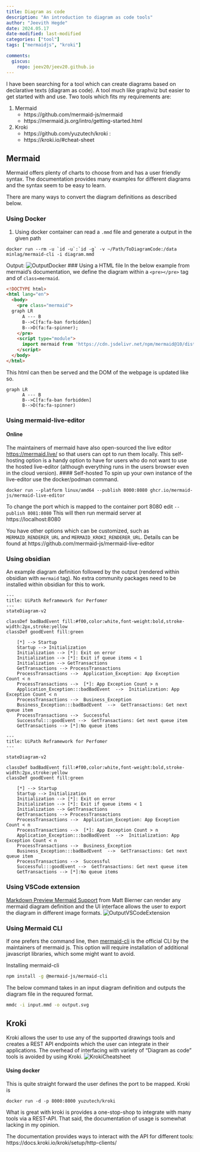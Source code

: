 ```yaml
---
title: Diagram as code
description: "An introduction to diagram as code tools"
author: "Jeevith Hegde"
date: 2024.05.17
date-modified: last-modified
categories: ["tool"]
tags: ["mermaidjs", "kroki"]

comments:
  giscus:
    repo: jeev20/jeev20.github.io
---
```


I have been searching for a tool which can create diagrams based on declarative texts (diagram as code). A tool much like graphviz but easier to get started with and use. Two tools which fits my requirements are:

1. Mermaid
	* https://github.com/mermaid-js/mermaid 
	* https://mermaid.js.org/intro/getting-started.html
2. Kroki
	*  https://github.com/yuzutech/kroki : 
	*  https://kroki.io/#cheat-sheet

## Mermaid 

Mermaid offers plenty of charts to choose from and has a user friendly syntax. The documentation provides many examples for different diagrams and the syntax seem to be easy to learn.

There are many ways to convert the diagram definitions as described below.


### Using Docker 

1. Using docker container can read a `.mmd` file and generate a output in the given path

```docker
docker run --rm -u `id -u`:`id -g` -v ~/Path/ToDiagramCode:/data minlag/mermaid-cli -i diagram.mmd
```

Output:
![OutputDocker](images/dockeroutput.png)
### Using a HTML file 
In the below example from mermaid's documentation, we define the diagram within a `<pre></pre>` tag and of `class=mermaid`. 
```html
<!DOCTYPE html>
<html lang="en">
  <body>
    <pre class="mermaid">
  graph LR
      A --- B
      B-->C[fa:fa-ban forbidden]
      B-->D(fa:fa-spinner);
    </pre>
    <script type="module">
      import mermaid from 'https://cdn.jsdelivr.net/npm/mermaid@10/dist/mermaid.esm.min.mjs';
    </script>
  </body>
</html>
```

This html can then be served and the DOM of the webpage is updated like so. 
```mermaid
graph LR
      A --- B
      B-->C[fa:fa-ban forbidden]
      B-->D(fa:fa-spinner)
```

### Using mermaid-live-editor
#### Online 
The maintainers of mermaid have also open-sourced the live editor [https://mermaid.live/](https://mermaid.live/) so that users can opt to run them locally. This self-hosting option is a handy option to have for users who do not want to use the hosted live-editor (although everything runs in the users browser even in the cloud version). 
#### Self-hosted
To spin up your own instance of the live-editor use the docker/podman command. 
```.docker
docker run --platform linux/amd64 --publish 8000:8080 ghcr.io/mermaid-js/mermaid-live-editor
```
To change the port which is mapped to the container port 8080 edit  `--publish 8081:8080`
This will then run mermaid server at https://localhost:8080

You have other options which can be customized, such as `MERMAID_RENDERER_URL` and  `MERMAID_KROKI_RENDERER_URL`. Details can be found at https://github.com/mermaid-js/mermaid-live-editor


### Using obsidian

An example diagram definition followed by the output (rendered within obsidian with `mermaid` tag). No extra community packages need to be installed within obsidian for this to work. 
```mermaid
---
title: UiPath Reframework for Perfomer
---
stateDiagram-v2

classDef badBadEvent fill:#f00,color:white,font-weight:bold,stroke-width:2px,stroke:yellow
classDef goodEvent fill:green

    [*] --> Startup
    Startup --> Initialization
    Initialization --> [*]: Exit on error
    Initialization --> [*]: Exit if queue items < 1
    Initialization --> GetTransactions
    GetTransactions --> ProcessTransactions
    ProcessTransactions -->  Application_Exception: App Exception Count < n
    ProcessTransactions -->  [*]: App Exception Count > n
    Application_Exception:::badBadEvent  -->  Initialization: App Exception Count < n
    ProcessTransactions -->  Business_Exception
    Business_Exception:::badBadEvent  -->  GetTransactions: Get next queue item
    ProcessTransactions -->  Successful
    Successful:::goodEvent -->  GetTransactions: Get next queue item
    GetTransactions --> [*]:No queue items
```

```mermaid
---
title: UiPath Reframework for Perfomer
---

stateDiagram-v2

classDef badBadEvent fill:#f00,color:white,font-weight:bold,stroke-width:2px,stroke:yellow
classDef goodEvent fill:green

    [*] --> Startup
    Startup --> Initialization
    Initialization --> [*]: Exit on error
    Initialization --> [*]: Exit if queue items < 1
    Initialization --> GetTransactions
    GetTransactions --> ProcessTransactions
    ProcessTransactions -->  Application_Exception: App Exception Count < n
    ProcessTransactions -->  [*]: App Exception Count > n
    Application_Exception:::badBadEvent  -->  Initialization: App Exception Count < n
    ProcessTransactions -->  Business_Exception
    Business_Exception:::badBadEvent  -->  GetTransactions: Get next queue item
    ProcessTransactions -->  Successful
    Successful:::goodEvent -->  GetTransactions: Get next queue item
    GetTransactions --> [*]:No queue items
```

### Using VSCode extension
[Markdown Preview Mermaid Support](https://github.com/mjbvz/vscode-markdown-mermaid.git) from Matt Bierner can render any mermaid diagram definition and the UI interface allows the user to export the diagram in different image formats. 
![OutputVSCodeExtension](images/VsCodeExtension.png)


### Using Mermaid CLI
If one prefers the command line, then [mermaid-cli](https://github.com/mermaid-js/mermaid-cli.git) is the official CLI by the maintainers of mermaid js. This option will require installation of additional javascript libraries, which some might want to avoid. 

Installing mermaid-cli 
```.bash
npm install -g @mermaid-js/mermaid-cli
```
The below command takes in an input diagram definition and outputs the diagram file in the requured format.
```.bash
mmdc -i input.mmd -o output.svg
```


## Kroki
Kroki allows the user to use any of the supported drawings tools and creates a REST API endpoints which the user can integrate in their applications. The overhead of interfacing with variety of "Diagram as code" tools is avoided by using Kroki. 
![KrokiCheatsheet](images/KrokiCheatSheet.png)

#### Using docker 
This is quite straight forward the user defines the port to be mapped. Kroki is 
```.docker
docker run -d -p 8000:8000 yuzutech/kroki
```
What is great with kroki is provides a one-stop-shop to integrate with many tools via a REST-API. That said, the documentation of usage is somewhat lacking in my opinion.

The documentation provides ways to interact with the API for different tools: https://docs.kroki.io/kroki/setup/http-clients/ 


